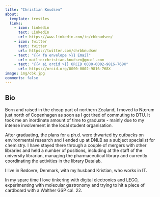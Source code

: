 ```yaml
---
title: "Christian Knudsen"
about:
  template: trestles
  links: 
    - icon: linkedin
      text: LinkedIn
      url: https://www.linkedin.com/in/cbknudsen/
    - icon: twitter
      text: twitter
      url: https://twitter.com/chrbknudsen
    - text: "{{< fa envelope >}} Email"
      url: mailto:christian.knudsen@gmail.com
    - text: "{{< ai orcid >}} ORCID 0000-0002-9816-768X"
      url: https://orcid.org/0000-0002-9816-768X
image: img/cbk.jpg
comments: false
---
```


## Bio

Born and raised in the cheap part of northern Zealand, I moved to Nærum just 
north of Copenhagen as soon as I got tired of commuting to DTU. It took me an 
inordinate amount of time to graduate - mainly due to my intense involvement in 
the local student organisation. 

After graduating, the plans for a ph.d. were thwarted by cutbacks on 
environmental research and I ended up at DNLB as a subject 
specialist for chemistry. I have stayed there through a couple of mergers with 
other libraries and held a number of positions, including at the staff of the 
university librarian, managing the pharmaceutical library and currently 
coordinating the activities in the library Datalab.

I live in Rødovre, Denmark, with my husband Kristian, who works in IT. 

In my spare time I love tinkering with digital electronics and LEGO, experimenting
with molecular gastronomy and trying to hit a piece of cardboard with a 
Walther GSP cal. 22. 

